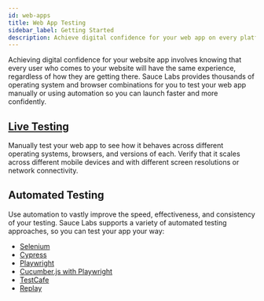 ```yaml
---
id: web-apps
title: Web App Testing
sidebar_label: Getting Started
description: Achieve digital confidence for your web app on every platform and in every browser.
---
```


Achieving digital confidence for your website app involves knowing that every user who comes to your website will have the same experience, regardless of how they are getting there. Sauce Labs provides thousands of operating system and browser combinations for you to test your web app manually or using automation so you can launch faster and more confidently.

<div className='box-wrapper' markdown='1'>
    <div className='box box1 card'>
        <div className='container'>
            <h2>
                <a href='/web-apps/live-testing/live-cross-browser-testing'>
                    Live Testing
                </a>
            </h2>
            <p>
                Manually test your web app to see how it behaves across
                different operating systems, browsers, and versions of each.
                Verify that it scales across different mobile devices and with
                different screen resolutions or network connectivity.
            </p>
        </div>
    </div>
    <div className='box box2 card'>
        <div className='container'>
            <h2>Automated Testing</h2>
            <p>
                Use automation to vastly improve the speed, effectiveness, and
                consistency of your testing. Sauce Labs supports a variety of
                automated testing approaches, so you can test your app your way:
            </p>
            <ul>
                <li>
                    <a href='/web-apps/automated-testing/selenium'>Selenium</a>
                </li>
                <li>
                    <a href='/web-apps/automated-testing/cypress'>Cypress</a>
                </li>
                <li>
                    <a href='/web-apps/automated-testing/playwright'>
                        Playwright
                    </a>
                </li>
                <li>
                    <a href='/web-apps/automated-testing/cucumberjs-playwright/quickstart'>
                        Cucumber.js with Playwright
                    </a>
                </li>
                <li>
                    <a href='/web-apps/automated-testing/testcafe'>TestCafe</a>
                </li>
                <li>
                    <a href='/web-apps/automated-testing/replay'>Replay</a>
                </li>
            </ul>
        </div>
    </div>
</div>
